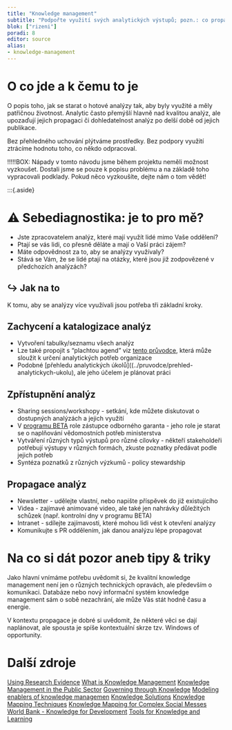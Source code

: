 ```yaml
---
title: "Knowledge management"
subtitle: "Podpořte využití svých analytických výstupů; pozn.: co propagace?"
blok: ["rizeni"]
poradi: 8
editor: source
alias: 
- knowledge-management
---
```


# O co jde a k čemu to je

O popis toho, jak se starat o hotové analýzy tak, aby byly využité a měly patřičnou životnost. Analytic často přemýšlí hlavně nad kvalitou analýz, ale upozaďují jejich propagaci či dohledatelnost analýz po delší době od jejich publikace.

Bez přehledného uchování plýtváme prostředky. Bez podpory využití ztrácíme hodnotu toho, co někdo odpracoval. 

!!!!!BOX: Nápady v tomto návodu jsme během projektu neměli možnost vyzkoušet. Dostali jsme se pouze k popisu problému a na základě toho vypracovali podklady. Pokud něco vyzkoušíte, dejte nám o tom vědět!

:::{.aside}

# ⚠ Sebediagnostika: je to pro mě?

- Jste zpracovatelem analýz, které mají využít lidé mimo Vaše oddělení?
- Ptají se vás lidi, co přesně děláte a mají o Vaší práci zájem? 
- Máte odpovědnost za to, aby se analýzy využívaly?
- Stává se Vám, že se lidé ptají na otázky, které jsou již zodpovězené v předchozích analýzách?

:::{.strip .page-columns .page-full}

# ↪ Jak na to

K tomu, aby se analýzy více využívali jsou potřeba tři základní kroky.

## Zachycení a katalogizace analýz
- Vytvoření tabulky/seznamu všech analýz
- Lze také propojit s “plachtou agend” viz [tento průvodce](../pruvodce/identifikace-znalostnich-potreb), která může sloužit k určení analytických potřeb organizace
-  Podobné [přehledu analytických úkolů]((../pruvodce/prehled-analytickych-ukolu), ale jeho účelem je plánovat práci 

## Zpřístupnění analýz
- Sharing sessions/workshopy - setkání, kde můžete diskutovat o dostupných analýzách a jejich využití 
- V [programu BETA](../pruvodce/beta2) role zástupce odborného garanta - jeho role je starat se o naplňování vědomostních potřeb ministerstva​
- Vytváření různých typů výstupů pro různé cílovky - někteří stakeholdeři potřebují výstupy v různých formách, zkuste poznatky předávat podle jejich potřeb
- Syntéza poznatků z různých výzkumů - policy stewardship 

## Propagace analýz
- Newsletter - udělejte vlastní, nebo napište příspěvek do již existujícího
- Videa - zajímavé animované video, ale také jen nahrávky důležitých schůzek (např. kontrolní dny v programu BETA)
- Intranet - sdílejte zajímavosti, které mohou lidi vést k otevření analýzy
- Komunikujte s PR oddělením, jak danou analýzu lépe propagovat

:::

# Na co si dát pozor aneb tipy & triky

Jako hlavní vnímáme potřebu uvědomit si, že kvalitní knowledge management není jen o různých technických opravách, ale především o komunikaci. Databáze nebo nový informační systém knowledge management sám o sobě nezachrání, ale může Vás stát hodně času a energie. 

V kontextu propagace je dobré si uvědomit, že některé věci se dají naplánovat, ale spousta je spíše kontextuální skrze tzv. Windows of opportunity. 

# Další zdroje

[Using Research Evidence](https://www.nesta.org.uk/toolkit/using-research-evidence-practice-guide/)
[What is Knowledge Management](https://www.starmind.ai/resources/what-is-knowledge-management-and-why-is-it-so-important)
[Knowledge Management in the Public Sector](https://www.semanticscholar.org/paper/Knowledge-Management-in-the-Public-Sector-Malik-Al-Toubi/59b93fd7ecf3e8f8f2027d7b68cfa12a5f05fbd9)
[Governing through Knowledge](https://www.sciencedirect.com/science/article/abs/pii/S0738059316303923?casa_token=uJZNo13W5YQAAAAA:1M0xtbQcWC60RAjd97pYM7V2EHlUAC6kXeJCYj6Kw4b6Dak1PzCVleistGn1U4IdILzsPN8tQqw)
[Modeling enablers of knowledge managemen](https://www.emerald.com/insight/content/doi/10.1108/VJIKMS-08-2019-0122/full/html)
[Knowledge Solutions](https://link.springer.com/book/10.1007/978-981-10-0983-9)
[Knowledge Mapping Techniques](https://www.researchgate.net/publication/303179248_A_comprehensive_review_of_knowledge_mapping_techniques)
[Knowledge Mapping for Complex Social Messes](https://faculty.washington.edu/farkas/TC510-Fall2011/Horn-SocialMesses.pdf)
[World Bank - Knowledge for Development](https://documents.worldbank.org/en/publication/documents-reports/documentdetail/309981617140869469/realizing-the-world-bank-group-s-knowledge-potential-for-effective-development-solutions-a-strategic-framework)
[Tools for Knowledge and Learning](https://odi.org/en/publications/tools-for-knowledge-and-learning-a-guide-for-development-and-humanitarian-organisations/)
